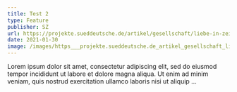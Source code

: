 ```yaml
---
title: Test 2
type: Feature
publisher: SZ
url: https://projekte.sueddeutsche.de/artikel/gesellschaft/liebe-in-zeiten-von-whatsapp-e391309/?reduced=true
date: 2021-01-30
image: /images/https___projekte.sueddeutsche.de_artikel_gesellschaft_liebe-in-zeiten-von-whatsapp-e391309__socialmedia_facebook_imagew1200h1200q70-ca342318cc229246.jpg
---
```

Lorem ipsum dolor sit amet, consectetur adipiscing elit, sed do eiusmod tempor incididunt ut labore et dolore magna aliqua. Ut enim ad minim veniam, quis nostrud exercitation ullamco laboris nisi ut aliquip ...